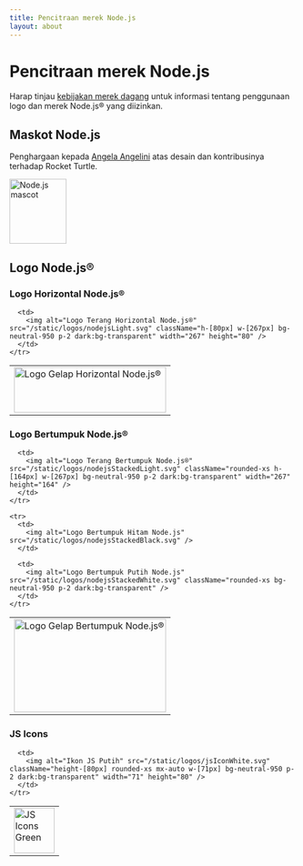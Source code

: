 ```yaml
---
title: Pencitraan merek Node.js
layout: about
---
```


# Pencitraan merek Node.js

Harap tinjau [kebijakan merek dagang](https://trademark-policy.openjsf.org/) untuk informasi tentang penggunaan logo dan merek Node.js® yang diizinkan.

## Maskot Node.js

Penghargaan kepada [Angela Angelini](https://www.linkedin.com/in/angeliningl/) atas desain dan kontribusinya terhadap Rocket Turtle.

<img alt="Node.js mascot" src="/static/images/node-mascot.svg" className="w-[100px]" width="100" height="114" />

## Logo Node.js®

### Logo Horizontal Node.js®

<table>
  <tbody>
    <tr>
      <td>
        <img alt="Logo Gelap Horizontal Node.js®" src="/static/logos/nodejsDark.svg" className="h-[80px] w-[267px]" width="267" height="80" />
      </td>

      <td>
        <img alt="Logo Terang Horizontal Node.js®" src="/static/logos/nodejsLight.svg" className="h-[80px] w-[267px] bg-neutral-950 p-2 dark:bg-transparent" width="267" height="80" />
      </td>
    </tr>
  </tbody>
</table>

### Logo Bertumpuk Node.js®

<table>
  <tbody>
    <tr>
      <td>
        <img alt="Logo Gelap Bertumpuk Node.js®" src="/static/logos/nodejsStackedDark.svg" className="h-[164px] w-[267px]" width="267" height="164" />
      </td>

      <td>
        <img alt="Logo Terang Bertumpuk Node.js®" src="/static/logos/nodejsStackedLight.svg" className="rounded-xs h-[164px] w-[267px] bg-neutral-950 p-2 dark:bg-transparent" width="267" height="164" />
      </td>
    </tr>

    <tr>
      <td>
        <img alt="Logo Bertumpuk Hitam Node.js" src="/static/logos/nodejsStackedBlack.svg" />
      </td>

      <td>
        <img alt="Logo Bertumpuk Putih Node.js" src="/static/logos/nodejsStackedWhite.svg" className="rounded-xs bg-neutral-950 p-2 dark:bg-transparent" />
      </td>
    </tr>
  </tbody>
</table>

### JS Icons

<table>
  <tbody>
    <tr>
      <td>
        <img alt="JS Icons Green" src="/static/logos/jsIconGreen.svg" className="height-[80px] mx-auto w-[71px]" width="71" height="80" />
      </td>

      <td>
        <img alt="Ikon JS Putih" src="/static/logos/jsIconWhite.svg" className="height-[80px] rounded-xs mx-auto w-[71px] bg-neutral-950 p-2 dark:bg-transparent" width="71" height="80" />
      </td>
    </tr>
  </tbody>
</table>
